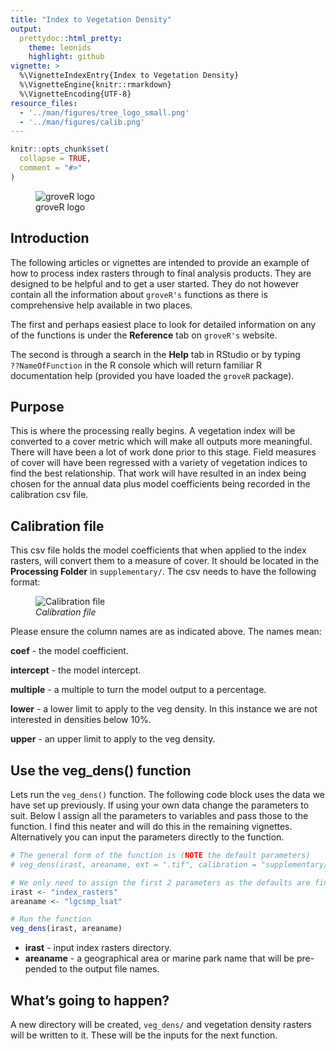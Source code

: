 ```yaml
---
title: "Index to Vegetation Density"
output: 
  prettydoc::html_pretty:
    theme: leonids
    highlight: github
vignette: >
  %\VignetteIndexEntry{Index to Vegetation Density}
  %\VignetteEngine{knitr::rmarkdown}
  %\VignetteEncoding{UTF-8}
resource_files:
  - '../man/figures/tree_logo_small.png'
  - '../man/figures/calib.png'
---
```


```r
knitr::opts_chunk$set(
  collapse = TRUE,
  comment = "#>"
)
```

![groveR logo](../man/figures/tree_logo_small.png)

## Introduction
The following articles or vignettes are intended to provide an example of how to 
process index rasters through to final analysis products. They are designed to 
be helpful and to get a user started. They do not however contain all the information 
about `groveR's` functions as there is comprehensive help available in two places. 

The first and perhaps easiest place to look for detailed information on any of the 
functions is under the **Reference** tab on `groveR's` website.

The second is through a search in the **Help** tab in RStudio or by typing  
`??NameOfFunction` in the R console which will return familiar R documentation help 
(provided you have loaded the `groveR` package).

## Purpose
This is where the processing really begins. A vegetation index will be converted to 
a cover metric which will make all outputs more meaningful. There will have been 
a lot of work done prior to this stage. Field measures of cover will have been 
regressed with a variety of vegetation indices to find the best relationship. 
That work will have resulted in an index being chosen for the annual data plus 
model coefficients being recorded in the calibration csv file.

## Calibration file
This csv file holds the model coefficients that when applied to the index rasters, 
will convert them to a measure of cover. It should be located in the 
**Processing Folder** in `supplementary/`. The csv needs to have the following 
format:

![*Calibration file*](../man/figures/calib.png)

Please ensure the column names are as indicated above. The names mean:

**coef** - the model coefficient.

**intercept** - the model intercept.

**multiple** - a multiple to turn the model output to a percentage.

**lower** - a lower limit to apply to the veg density. In this instance we are not 
interested in densities below 10%.

**upper** - an upper limit to apply to the veg density. 

## Use the veg_dens() function
Lets run the `veg_dens()` function. The following code block uses the data we have set up 
previously. If using your own data change the parameters to suit. Below I assign 
all the parameters to variables and pass those to the function. I find this 
neater and will do this in the remaining vignettes. Alternatively you can input the 
parameters directly to the function.

```r
# The general form of the function is (NOTE the default parameters)
# veg_dens(irast, areaname, ext = ".tif", calibration = "supplementary/calibration.csv")

# We only need to assign the first 2 parameters as the defaults are fine
irast <- "index_rasters"
areaname <- "lgcsmp_lsat"

# Run the function
veg_dens(irast, areaname)
```

* **irast** - input index rasters directory.
* **areaname** - a geographical area or marine park name that will be pre-pended 
to the output file names.

## What's going to happen?
A new directory will be created, `veg_dens/` and vegetation density rasters will 
be written to it. These will be the inputs for the next function.

